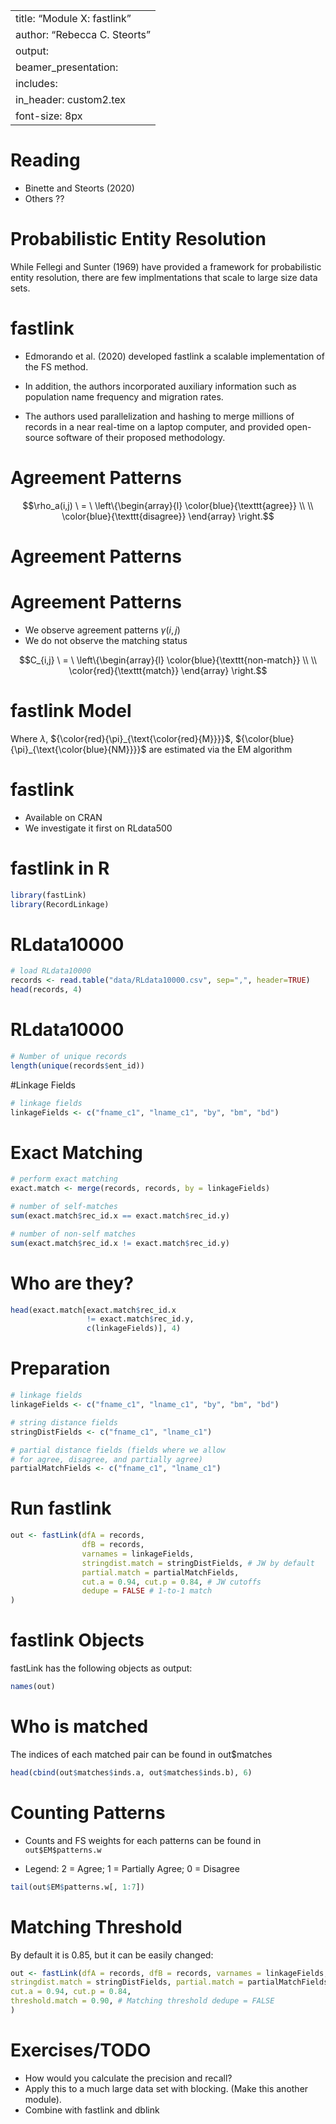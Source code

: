 
---
title: "Module X: fastlink"
author: "Rebecca C. Steorts"
output: 
     beamer_presentation:
      includes: 
          in_header: custom2.tex
font-size: 8px
---

Reading
===

- Binette and Steorts (2020)
- Others ??


# Probabilistic Entity Resolution 

While Fellegi and Sunter (1969) have provided a framework for probabilistic entity resolution, there are few implmentations that scale to large size data sets. 

# fastlink

- Edmorando et al. (2020) developed fastlink
a scalable implementation of the FS method. 

- In addition, the authors incorporated
auxiliary information such as population name frequency and migration rates.

- The authors used parallelization and hashing to merge millions of records in
a near real-time on a laptop computer, and provided open-source software of
their proposed methodology. 

# Agreement Patterns

\begin{itemize}
\item Two data sets ($A$ and $B$) with variables in common
\item Agreement value in field $a$ for record pair $(i,j)$
\end{itemize}

$$\rho_a(i,j) \ = \ \left\{\begin{array}{l}   \color{blue}{\texttt{agree}} \\ \\
    								     \color{blue}{\texttt{disagree}} \end{array}
                               \right.$$
                               
                               


# Agreement Patterns

\begin{table}[]
\begin{tabular}{ccccccc}
    &  & First & Last &  Age & Street \\
  \hline
    & \multicolumn{3}{l}{Data set $\mathcal{A}$} \\
    &  1 &  \texttt{James}  	& \texttt{Smith}  	& \texttt{35} & \bf{{\texttt{Devereux St.}}} \\
    &  \multicolumn{3}{l}{Data set $\mathcal{B}$} \\
    &  7 &  \texttt{James} 	& \texttt{Smit} 		& \texttt{43} & \bf{{\texttt{Dvereux St.}}}  \\
	 \hdashline
    & & \color{blue} {\texttt{agree}} 	& \color{blue} {\texttt{agree}}  	& \color{blue} {\texttt{disagree}} 		&   \color{blue} {\bf{{\texttt{agree}}}} \\  \hline
\end{tabular}
\end{table}

\vspace*{4em}
\pause

\begin{center}
\textbf{Agreement pattern} $\gamma(i, j) = \{\gamma_1(i,j), \gamma_2(i,j), \ldots, \gamma_K(i,j) \}$ 
\end{center}  


# Agreement Patterns

- We observe agreement patterns $\gamma(i,j)$ 
- We do not observe the matching status 

$$C_{i,j} \ = \ \left\{\begin{array}{l}   \color{blue}{\texttt{non-match}} \\ \\
    								     \color{red}{\texttt{match}} \end{array}
                               \right.$$



# fastlink Model

\begin{center}
\begin{eqnarray*}
  C(i, j) & \iid & \text{Bernoulli}(\mu) \\ 
  \rho(i,j) \mid C(i, j) = \text{\color{blue}{non-match}} & \iid &  \mathcal{F}({ \color{blue}{\pi}_{\text{\color{blue}{NM}}} }) \\ 
  \rho(i,j) \mid C(i, j) = \text{\color{white}{non-}\color{red}{match}} & \iid &  \mathcal{F}( {\color{red}{\pi}_{\text{\color{red}{M}}} }) 
\end{eqnarray*} 
\end{center}

Where $\lambda$, ${\color{red}{\pi}_{\text{\color{red}{M}}}}$, ${\color{blue}{\pi}_{\text{\color{blue}{NM}}}}$  are estimated via the EM algorithm


# fastlink

- Available on CRAN
- We investigate it first on RLdata500

# fastlink in R

```r
library(fastLink)
library(RecordLinkage)
```

# RLdata10000

```r
# load RLdata10000
records <- read.table("data/RLdata10000.csv", sep=",", header=TRUE)
head(records, 4)
```

# RLdata10000

```r
# Number of unique records 
length(unique(records$ent_id))
```

#Linkage Fields

```r
# linkage fields 
linkageFields <- c("fname_c1", "lname_c1", "by", "bm", "bd")
```

# Exact Matching 

```r
# perform exact matching 
exact.match <- merge(records, records, by = linkageFields)

# number of self-matches
sum(exact.match$rec_id.x == exact.match$rec_id.y)

# number of non-self matches
sum(exact.match$rec_id.x != exact.match$rec_id.y)
```

# Who are they?

```r
head(exact.match[exact.match$rec_id.x 
                 != exact.match$rec_id.y,
                 c(linkageFields)], 4)

```


# Preparation 

```r
# linkage fields 
linkageFields <- c("fname_c1", "lname_c1", "by", "bm", "bd")

# string distance fields
stringDistFields <- c("fname_c1", "lname_c1")

# partial distance fields (fields where we allow
# for agree, disagree, and partially agree)
partialMatchFields <- c("fname_c1", "lname_c1")
```

# Run fastlink

```r

out <- fastLink(dfA = records,
                dfB = records,
                varnames = linkageFields,
                stringdist.match = stringDistFields, # JW by default
                partial.match = partialMatchFields,
                cut.a = 0.94, cut.p = 0.84, # JW cutoffs
                dedupe = FALSE # 1-to-1 match
)
```

# fastlink Objects

fastLink has the following objects as output: 

```r
names(out)
```

# Who is matched

The indices of each matched pair can be found in out$matches

```r
head(cbind(out$matches$inds.a, out$matches$inds.b), 6)
```

# Counting Patterns 

- Counts and FS weights for each patterns can be found in `out$EM$patterns.w`

- Legend: 2 = Agree; 1 = Partially Agree; 0 = Disagree

```r
tail(out$EM$patterns.w[, 1:7])
```

Matching Threshold
===

By default it is 0.85, but it can be easily changed:

```r
out <- fastLink(dfA = records, dfB = records, varnames = linkageFields,
stringdist.match = stringDistFields, partial.match = partialMatchFields,
cut.a = 0.94, cut.p = 0.84,
threshold.match = 0.90, # Matching threshold dedupe = FALSE
)
```

Exercises/TODO
===

- How would you calculate the precision and recall? 
- Apply this to a much large data set with blocking. (Make this another module).
- Combine with fastlink and dblink
